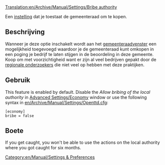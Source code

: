 [[Translation:en/Archive/Manual/Settings/Bribe authority]]


Een [[en/Geavanceerde instelling/Economie#omkopen-van-de-gemeente-toestaan|instelling]] dat je toestaat de gemeenteraad om te kopen.

== Beschrijving ==
Wanneer je deze optie inschakelt wordt aan het [[nl/Manual/Gemeenteraad|gemeenteraad]]venster een mogelijkheid toegevoegd waardoor je de gemeenteraad kunt omkopen in een poging je bedrijf te laten stijgen in de beoordeling in deze gemeente. Koop om met voorzichtigheid want er zijn al veel bedrijven gepakt door de [[en/Archive/Manual/Regional Investigator|regionale onderzoekers]] die niet veel op hebben met deze praktijken. {{nl/Opmerking|Je kunt een gemeenteraad niet omkopen als je bedrijf al een beoordeling heeft boven 'uitstekend'}}

== Gebruik ==
This feature is enabled by default. Disable the ''Allow bribing of the local authority'' in [[en/Archive/Manual/Settings/Advanced Settings/Economy#allow-bribing-of-the-local-authority|Advanced Settings/Economy]] window or use the following syntax in [[en/Archive/Manual/Settings/Openttd.cfg]]:
<pre>[economy]
bribe = false</pre>

== Boete ==
If you get caught, you won't be able to use the actions on the local authority where you got caught for six months. 

[[Category:en/Manual/Settings & Preferences]]